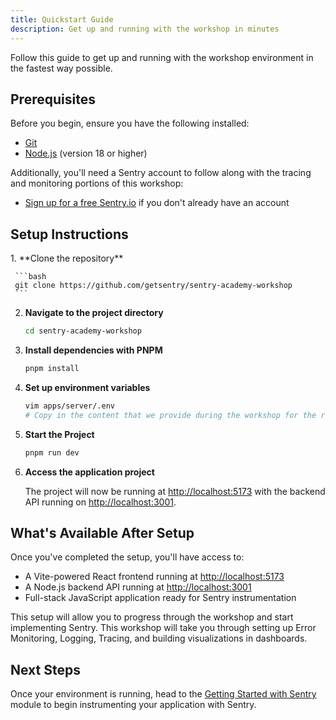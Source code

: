 ```yaml
---
title: Quickstart Guide
description: Get up and running with the workshop in minutes
---
```



Follow this guide to get up and running with the workshop environment in the fastest way possible.

## Prerequisites

Before you begin, ensure you have the following installed:

- [Git](https://git-scm.com/downloads)
- [Node.js](https://nodejs.org/) (version 18 or higher)

Additionally, you'll need a Sentry account to follow along with the tracing and monitoring portions of this workshop:
- [Sign up for a free Sentry.io](https://sentry.io/signup/) if you don't already have an account

## Setup Instructions

<Steps>
  1. **Clone the repository**

     ```bash
     git clone https://github.com/getsentry/sentry-academy-workshop
     ```

  2. **Navigate to the project directory**

     ```bash
     cd sentry-academy-workshop
     ```

  3. **Install dependencies with PNPM**

     ```bash
     pnpm install
     ```

  4. **Set up environment variables**

     ```bash
     vim apps/server/.env
     # Copy in the content that we provide during the workshop for the read-only account
     ```

  5. **Start the Project**

     ```bash
     pnpm run dev
     ```

  6. **Access the application project**

     The project will now be running at [http://localhost:5173](http://localhost:5173) with the backend API running on [http://localhost:3001](http://localhost:3001).
</Steps>

## What's Available After Setup

Once you've completed the setup, you'll have access to:

- A Vite-powered React frontend running at [http://localhost:5173](http://localhost:5173)
- A Node.js backend API running at [http://localhost:3001](http://localhost:3001)
- Full-stack JavaScript application ready for Sentry instrumentation

This setup will allow you to progress through the workshop and start implementing Sentry. This workshop will take you through setting up Error Monitoring, Logging, Tracing, and building visualizations in dashboards.

## Next Steps

Once your environment is running, head to the [Getting Started with Sentry](/tracing-logs/) module to begin instrumenting your application with Sentry.